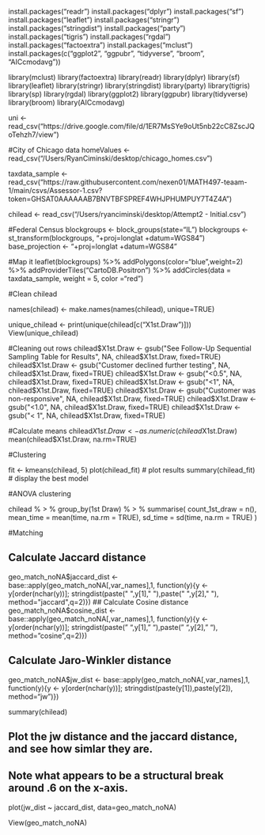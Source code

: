 install.packages("readr")
install.packages("dplyr")
install.packages("sf")
install.packages("leaflet")
install.packages("stringr")
install.packages("stringdist")
install.packages("party")
install.packages("tigris")
install.packages("rgdal")
install.packages("factoextra")
install.packages("mclust")
install.packages(c("ggplot2", "ggpubr", "tidyverse", "broom", "AICcmodavg"))

library(mclust)
library(factoextra)
library(readr)
library(dplyr)
library(sf)
library(leaflet)
library(stringr)
library(stringdist)
library(party)
library(tigris)
library(sp)
library(rgdal)
library(ggplot2)
library(ggpubr)
library(tidyverse)
library(broom)
library(AICcmodavg)


uni <- read_csv("https://drive.google.com/file/d/1ER7MsSYe9oUt5nb22cC8ZscJQoTehzh7/view")



#City of Chicago data
homeValues <- read_csv("/Users/RyanCiminski/desktop/chicago_homes.csv")

taxdata_sample <- read_csv("https://raw.githubusercontent.com/nexen01/MATH497-teaam-1/main/csvs/Assessor-1.csv?token=GHSAT0AAAAAAB7BNVTBFSPREF4WHJPHUMPUY7T4Z4A")

chilead <- read_csv("/Users/ryanciminski/desktop/Attempt2 - Initial.csv")


#Federal Census 
blockgroups <- block_groups(state="IL")
blockgroups <- st_transform(blockgroups, "+proj=longlat +datum=WGS84")
base_projection <- "+proj=longlat +datum=WGS84"

#Map it
leaflet(blockgroups) %>%  addPolygons(color="blue",weight=2) %>% addProviderTiles("CartoDB.Positron") %>% addCircles(data = taxdata_sample, weight = 5, color ="red")

#Clean chilead

names(chilead) <- make.names(names(chilead), unique=TRUE)

unique_chilead <- print(unique(chilead[c("X1st.Draw")]))
View(unique_chilead)

#Cleaning out rows
chilead$X1st.Draw <- gsub("See Follow-Up Sequential Sampling Table for Results", NA, chilead$X1st.Draw, fixed=TRUE) 
chilead$X1st.Draw <- gsub("Customer declined further testing", NA, chilead$X1st.Draw, fixed=TRUE) 
chilead$X1st.Draw <- gsub("<0.5", NA, chilead$X1st.Draw, fixed=TRUE) 
chilead$X1st.Draw <- gsub("<1", NA, chilead$X1st.Draw, fixed=TRUE) 
chilead$X1st.Draw <- gsub("Customer was non-responsive", NA, chilead$X1st.Draw, fixed=TRUE) 
chilead$X1st.Draw <- gsub("<1.0", NA, chilead$X1st.Draw, fixed=TRUE) 
chilead$X1st.Draw <- gsub("< 1", NA, chilead$X1st.Draw, fixed=TRUE) 

#Calculate means 
chilead$X1st.Draw <- as.numeric(chilead$X1st.Draw) 
mean(chilead$X1st.Draw, na.rm=TRUE)

#Clustering

fit <- kmeans(chilead, 5)
plot(chilead_fit) # plot results 
summary(chilead_fit) # display the best model

#ANOVA clustering

chilead % > %
	group_by(1st Draw) % > %
	summarise(
	  count_1st_draw = n(),
		mean_time = mean(time, na.rm = TRUE),
		sd_time = sd(time, na.rm = TRUE)
	)
	
#Matching

## Calculate Jaccard distance
geo_match_noNA$jaccard_dist <-  base::apply(geo_match_noNA[,var_names],1,
                                       function(y){y <- y[order(nchar(y))]; 
                                       stringdist(paste(" ",y[1]," "),paste(" ",y[2]," "),
                                                  method="jaccard",q=2)})
## Calculate Cosine distance
geo_match_noNA$cosine_dist <-  base::apply(geo_match_noNA[,var_names],1,
                                      function(y){y <- y[order(nchar(y))]; 
                                      stringdist(paste(" ",y[1]," "),paste(" ",y[2]," "),
                                                 method="cosine",q=2)})  

## Calculate Jaro-Winkler distance
geo_match_noNA$jw_dist <-  base::apply(geo_match_noNA[,var_names],1,
                                  function(y){y <- y[order(nchar(y))]; 
                                  stringdist(paste(y[1]),paste(y[2]),
                                             method="jw")}) 


summary(chilead)

## Plot the jw distance and the jaccard distance, and see how simlar they are.
##  Note what appears to be a structural break around .6 on the x-axis.
plot(jw_dist ~ jaccard_dist, data=geo_match_noNA)

View(geo_match_noNA)
